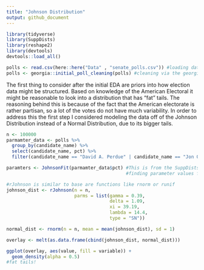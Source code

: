 ```yaml
---
title: "Johnson Distribution"
output: github_document
---
```

```r
library(tidyverse)
library(SuppDists)
library(reshape2)
library(devtools)
devtools::load_all()
```


```r
polls <- read.csv(here::here("Data" , "senate_polls.csv")) #loading data
polls <- georgia::initial_poll_cleaning(polls) #cleaning via the georgia package
```

The first thing to consider after the initial EDA are priors into how election data might be structured. Based on knowledge of the American Electoral it might be reasonable to look into a distribution that has “fat” tails. The reasoning behind this is because of the fact that the American electorate is rather partisan, so a lot of the votes do not have much variability. In order to address this the first step I considered modeling the data off of the Johnson Distribution instead of a Normal Distribution, due to its bigger tails.

```r
n <- 100000
parmamter_data <- polls %>% 
  group_by(candidate_name) %>%
  select(candidate_name, pct) %>%
  filter(candidate_name == "David A. Perdue" | candidate_name == "Jon Ossoff")

paramters <- JohnsonFit(parmamter_data$pct) #This is from the SuppDists package
                                            #finding parameter values for the next line of code

#rJohnson is similar to base are functions like rnorm or runif                  
johnson_dist <- rJohnson(n = n, 
                         parms = list(gamma = 0.39, 
                                      delta = 1.09, 
                                      xi = 39.19,
                                      lambda = 14.4, 
                                      type = "SN"))

normal_dist <- rnorm(n = n, mean = mean(johnson_dist), sd = 1)

overlay <- melt(as.data.frame(cbind(johnson_dist, normal_dist)))

ggplot(overlay, aes(value, fill = variable)) +
  geom_density(alpha = 0.5)
#fat tails!
```
